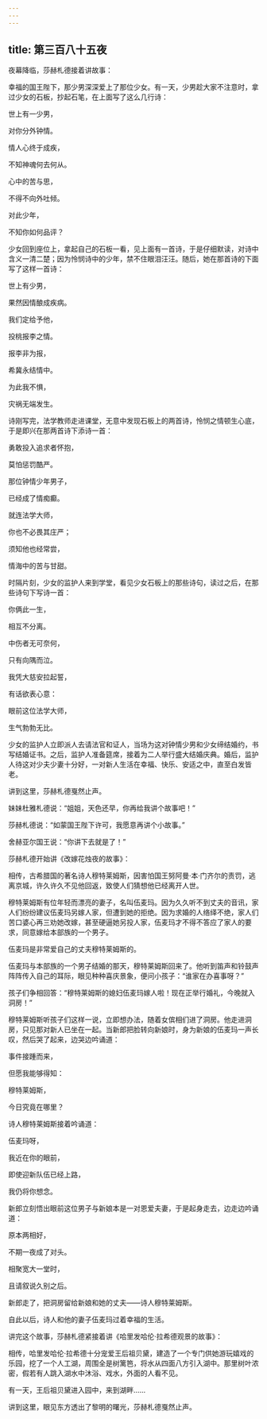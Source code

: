 ```yaml
---
---
---
```

title: 第三百八十五夜
---






夜幕降临，莎赫札德接着讲故事：





幸福的国王陛下，那少男深深爱上了那位少女。有一天，少男趁大家不注意时，拿过少女的石板，抄起石笔，在上面写了这么几行诗：


世上有一少男，

对你分外钟情。

情人心终于成疾，

不知神魂何去何从。

心中的苦与思，

不得不向外吐倾。

对此少年，

不知你如何品评？



少女回到座位上，拿起自己的石板一看，见上面有一首诗，于是仔细默读，对诗中含义一清二楚；因为怜悯诗中的少年，禁不住眼泪汪汪。随后，她在那首诗的下面写了这样一首诗：


世上有少男，

果然因情酿成疾病。

我们定给予他，

投桃报李之情。

报李非为报，

希冀永结情中。

为此我不惧，

灾祸无端发生。



诗刚写完，法学教师走进课堂，无意中发现石板上的两首诗，怜悯之情顿生心底，于是即兴在那两首诗下添诗一首：


勇敢投入追求者怀抱，

莫怕惩罚酷严。

那位钟情少年男子，

已经成了情痴癫。

就连法学大师，

你也不必畏其庄严；

须知他也经常尝，

情海中的苦与甘甜。



时隔片刻，少女的监护人来到学堂，看见少女石板上的那些诗句，读过之后，在那些诗句下写诗一首：


你俩此一生，

相互不分离。

中伤者无可奈何，

只有向隅而泣。

我凭大慈安拉起誓，

有话欲表心意：

眼前这位法学大师，

生气勃勃无比。



少女的监护人立即派人去请法官和证人，当场为这对钟情少男和少女缔结婚约，书写结婚证书。之后，监护人准备筵席，接着为二人举行盛大结婚庆典。婚后，监护人待这对少夫少妻十分好，一对新人生活在幸福、快乐、安适之中，直至白发皆老。

讲到这里，莎赫札德戛然止声。

妹妹杜雅札德说：“姐姐，天色还早，你再给我讲个故事吧！”

莎赫札德说：“如蒙国王陛下许可，我愿意再讲个小故事。”

舍赫亚尔国王说：“你讲下去就是了！”





莎赫札德开始讲《改嫁花烛夜的故事》：

相传，古希腊国的著名诗人穆特莱姆斯，因害怕国王努阿曼·本·门齐尔的责罚，逃离京城，许久许久不见他回返，致使人们猜想他已经离开人世。

穆特莱姆斯有位年轻而漂亮的妻子，名叫伍麦玛。因为久久听不到丈夫的音讯，家人们纷纷建议伍麦玛另嫁人家，但遭到她的拒绝。因为求婚的人络绎不绝，家人们苦口婆心再三劝她改嫁，甚至硬逼她另投人家，伍麦玛才不得不答应了家人的要求，同意嫁给本部族的一个男子。

伍麦玛是非常爱自己的丈夫穆特莱姆斯的。

伍麦玛与本部族的一个男子结婚的那天，穆特莱姆斯回来了。他听到笛声和铃鼓声阵阵传入自己的耳际，眼见种种喜庆景象，便问小孩子：“谁家在办喜事呀？”

孩子们争相回答：“穆特莱姆斯的媳妇伍麦玛嫁人啦！现在正举行婚礼，今晚就入洞房！”

穆特莱姆斯听孩子们这样一说，立即想办法，随着女傧相们进了洞房。他走进洞房，只见那对新人已坐在一起。当新郎把脸转向新娘时，身为新娘的伍麦玛一声长叹，然后哭了起来，边哭边吟诵道：


事件接踵而来，

但愿我能够得知：

穆特莱姆斯，

今日究竟在哪里？



诗人穆特莱姆斯接着吟诵道：


伍麦玛呀，

我近在你的眼前，

即使迎新队伍已经上路，

我仍将你想念。



新郎立刻悟出眼前这位男子与新娘本是一对恩爱夫妻，于是起身走去，边走边吟诵道：


原本两相好，

不期一夜成了对头。

相聚宽大一堂时，

且请叙说久别之后。



新郎走了，把洞房留给新娘和她的丈夫——诗人穆特莱姆斯。

自此以后，诗人和他的妻子伍麦玛过着幸福的生活。





讲完这个故事，莎赫札德紧接着讲《哈里发哈伦·拉希德观景的故事》：

相传，哈里发哈伦·拉希德十分宠爱王后祖贝黛，建造了一个专门供她游玩嬉戏的乐园，挖了一个人工湖，周围全是树篱笆，将水从四面八方引入湖中。那里树叶浓密，假若有人跳入湖水中沐浴、戏水，外面的人看不见。

有一天，王后祖贝黛进入园中，来到湖畔……





讲到这里，眼见东方透出了黎明的曙光，莎赫札德戛然止声。